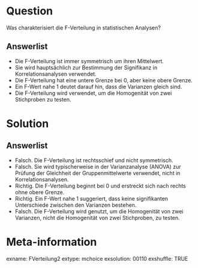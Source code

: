 Question
========

Was charakterisiert die F-Verteilung in statistischen Analysen?

Answerlist
----------

* Die F-Verteilung ist immer symmetrisch um ihren Mittelwert.
* Sie wird hauptsächlich zur Bestimmung der Signifikanz in Korrelationsanalysen verwendet.
* Die F-Verteilung hat eine untere Grenze bei 0, aber keine obere Grenze.
* Ein F-Wert nahe 1 deutet darauf hin, dass die Varianzen gleich sind.
* Die F-Verteilung wird verwendet, um die Homogenität von zwei Stichproben zu testen.

Solution
========

Answerlist
----------

* Falsch. Die F-Verteilung ist rechtsschief und nicht symmetrisch.
* Falsch. Sie wird typischerweise in der Varianzanalyse (ANOVA) zur Prüfung der Gleichheit der Gruppenmittelwerte verwendet, nicht in Korrelationsanalysen.
* Richtig. Die F-Verteilung beginnt bei 0 und erstreckt sich nach rechts ohne obere Grenze.
* Richtig. Ein F-Wert nahe 1 suggeriert, dass keine signifikanten Unterschiede zwischen den Varianzen bestehen.
* Falsch. Die F-Verteilung wird genutzt, um die Homogenität von zwei Varianzen, nicht die Homogenität von zwei Stichproben, zu testen.

Meta-information
================
exname: FVerteilung2
extype: mchoice 
exsolution: 00110
exshuffle: TRUE
